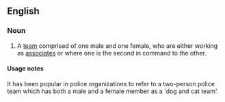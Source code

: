 ==English==

===Noun===
{{en-noun|sg=[[dog]] and [[cat]]|dogs and cats}}

# {{idiom}} A [[team]] comprised of one male and one female, who are either working as [[associates]] or where one is the second in command to the other.

====Usage notes====
It has been popular in police organizations to refer to a two-person police team which has both a male and a female member as a 'dog and cat team'.